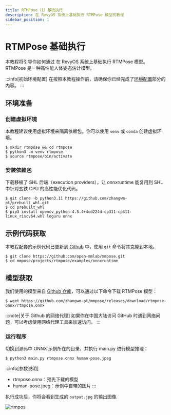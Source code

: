 ```yaml
---
title: RTMPose（1）基础执行
description: 在 RevyOS 系统上基础执行 RTMPose 模型的教程
sidebar_position: 1
---
```



# RTMPose 基础执行

本教程将引导你如何通过 在 RevyOS 系统上基础执行 RTMPose 模型。RTMPose 是一种高性能人体姿态估计模型。

:::info[初始环境配置]
在按照本教程操作前，请确保你已经完成了[环境配置](../../env)部分的内容。
:::

## 环境准备

### 创建虚拟环境

本教程建议使用虚拟环境来隔离依赖包。你可以使用 `venv` 或 `conda` 创建虚拟环境。

```shell-session
$ mkdir rtmpose && cd rtmpose
$ python3 -m venv rtmpose
$ source rtmpose/bin/activate
```

### 安装依赖包
下载移植了 SHL 后端（execution providers），让 onnxruntime 能复用到 SHL 中针对玄铁 CPU 的高性能优化代码。

```shell-session
$ git clone -b python3.11 https://github.com/zhangwm-pt/prebuilt_whl.git
$ cd prebuilt_whl
$ pip3 install opencv_python-4.5.4+4cd224d-cp311-cp311-linux_riscv64.whl loguru onnx
```

## 示例代码获取

本教程配套的示例代码已更新到 [Github](https://github.com/open-mmlab/mmpose) 中，使用 `git` 命令将其克隆到本地。

```shell-session
$ git clone https://github.com/open-mmlab/mmpose.git
$ cd mmpose/projects/rtmpose/examples/onnxruntime
```


## 模型获取

我们使用的模型来自 [Github 仓库](https://github.com/zhangwm-pt/mmpose/releases/download/rtmpose-onnx/rtmpose.onnx)，可以通过以下命令下载 RTMPose 模型：

```shell-session
$ wget https://github.com/zhangwm-pt/mmpose/releases/download/rtmpose-onnx/rtmpose.onnx
```

:::note[关于 Github 的网络代理]
如果你在中国大陆访问 GitHub 时遇到网络问题，可以考虑使用网络代理工具来加速访问。
:::


### 运行程序

切换到源码中 ONNX 示例所在的目录，并执行 main.py 进行模型推理：

```shell-session
$ python3 main.py rtmpose.onnx human-pose.jpeg
``` 

:::info[参数说明]
- rtmpose.onnx：预先下载的模型
- human-pose.jpeg：示例中自带的图片
:::

执行成功后，你将会看到生成的 `output.jpg` 的输出图像.

![rtmpos](/img/image-for-flash/rtmpose.png)



